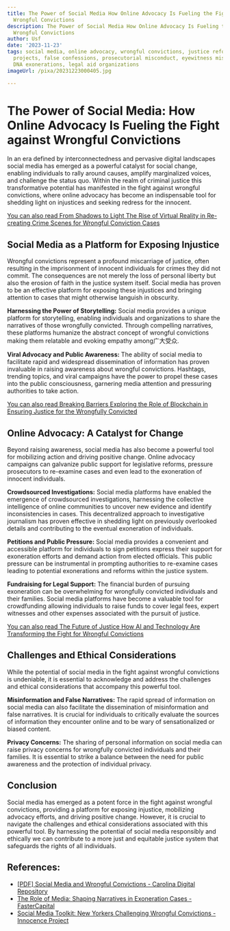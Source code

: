 ```yaml
---
title: The Power of Social Media How Online Advocacy Is Fueling the Fight against
  Wrongful Convictions
description: The Power of Social Media How Online Advocacy Is Fueling the Fight against
  Wrongful Convictions
author: Usf
date: '2023-11-23'
tags: social media, online advocacy, wrongful convictions, justice reform, innocence
  projects, false confessions, prosecutorial misconduct, eyewitness misidentification,
  DNA exonerations, legal aid organizations
imageUrl: /pixa/20231223000405.jpg

---
```

# The Power of Social Media: How Online Advocacy Is Fueling the Fight against Wrongful Convictions

In an era defined by interconnectedness and pervasive digital landscapes  social media has emerged  as a powerful catalyst for social change, enabling individuals to rally around causes, amplify marginalized voices, and challenge the status quo. Within the  realm of criminal justice this transformative potential has manifested in  the fight against wrongful convictions, where online  advocacy has become an indispensable tool for shedding light on injustices  and seeking redress for the innocent.

[You can also read From Shadows  to  Light The Rise of Virtual Reality in Re-creating Crime  Scenes for Wrongful Conviction Cases](From%20Shadows%20to%20Light%20The%20Rise%20of%20Virtual%20Reality%20in%20Re-creating%20Crime%20Scenes%20for%20Wrongful%20Conviction%20Cases)


## Social Media as a Platform for Exposing Injustice

Wrongful convictions represent a profound miscarriage of  justice, often resulting in the imprisonment of innocent individuals for crimes  they did not commit. The consequences are not merely the loss of personal liberty  but also the erosion of faith in the justice system itself. Social media has proven  to be an effective platform for exposing these injustices and bringing attention to cases that might otherwise languish in  obscurity.

**Harnessing the Power of Storytelling:**
Social media provides a unique platform for storytelling, enabling individuals  and organizations to share the  narratives of those wrongfully convicted. Through compelling narratives, these platforms humanize the abstract concept of wrongful convictions making them relatable and evoking empathy among广大受众.

**Viral Advocacy and Public Awareness:**
The ability  of social media to facilitate rapid and widespread dissemination of information has  proven invaluable in raising awareness about wrongful convictions. Hashtags, trending topics, and  viral campaigns have  the power to propel these cases into the public  consciousness, garnering media attention and pressuring authorities to take action.

[You can also read Breaking Barriers Exploring the Role of Blockchain in Ensuring Justice for the Wrongfully Convicted](Breaking%20Barriers%20Exploring%20the%20Role%20of%20Blockchain%20in%20Ensuring%20Justice%20for%20the%20Wrongfully%20Convicted)


## Online  Advocacy: A Catalyst for Change

Beyond raising  awareness, social media  has also become a powerful  tool for mobilizing action and driving positive change. Online advocacy campaigns can galvanize public support for  legislative reforms, pressure prosecutors to re-examine cases  and even lead  to the exoneration  of innocent individuals.

**Crowdsourced Investigations:**
Social media platforms have enabled  the emergence  of crowdsourced investigations, harnessing the  collective intelligence of online communities to  uncover new evidence and identify inconsistencies in cases. This decentralized approach to investigative journalism has  proven effective  in shedding light on previously overlooked details  and contributing to the eventual exoneration of individuals.

**Petitions and Public Pressure:**
Social media provides a convenient and accessible platform  for individuals to sign petitions express their support for exoneration  efforts and demand action from elected officials. This public pressure can be instrumental in  prompting authorities to  re-examine  cases leading to potential exonerations and  reforms within the  justice system.

**Fundraising for Legal Support:**
The  financial burden of pursuing exoneration can be overwhelming  for wrongfully  convicted individuals and their families. Social media  platforms have become a valuable  tool for crowdfunding allowing individuals to raise funds to cover legal fees, expert witnesses and other  expenses associated with the pursuit of justice.

[You can also read The  Future of Justice How AI and Technology Are Transforming the Fight for Wrongful Convictions](The%20Future%20of%20Justice%20How%20AI%20and%20Technology%20Are%20Transforming%20the%20Fight%20for%20Wrongful%20Convictions)


## Challenges and Ethical Considerations

While the potential of social media in the fight against  wrongful convictions is undeniable, it is essential to acknowledge and address the challenges and ethical considerations that accompany this powerful tool.

**Misinformation and False Narratives:**
The  rapid spread of information on social media can also facilitate the dissemination of misinformation and false narratives. It  is crucial for individuals to critically  evaluate the sources of information  they encounter  online  and to be wary of sensationalized or biased content.

**Privacy Concerns:**
The sharing of personal information on social media can raise privacy  concerns for wrongfully convicted individuals  and their families. It is essential to strike a balance  between the need for public awareness and the protection of individual  privacy.

## Conclusion

Social media  has emerged as a potent force in the fight against wrongful convictions, providing a platform for exposing injustice, mobilizing advocacy efforts, and driving  positive change. However, it is  crucial to navigate  the challenges and ethical considerations associated with this powerful tool. By harnessing the potential of social media responsibly and ethically we can contribute to a more just and equitable justice system  that safeguards  the  rights of all individuals.

## References:
- [[PDF] Social Media and Wrongful Convictions - Carolina Digital Repository](https://cdr.lib.unc.edu/downloads/cn69mf00b)
- [The Role of Media: Shaping Narratives in Exoneration Cases - FasterCapital](https://fastercapital.com/content/The-Role-of-Media--Shaping-Narratives-in-Exoneration-Cases.html)
- [Social Media Toolkit: New Yorkers Challenging Wrongful Convictions - Innocence Project](https://innocenceproject.org/social-media-toolkit-new-york-challenging-wrongful-convictions/)
